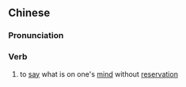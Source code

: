 ==Chinese==
{{zh-forms|s=倾吐}}

===Pronunciation===
{{zh-pron
|m=qīngtǔ
|c=king1 tou3
|mn=kheng-thò͘
|cat=v
}}

===Verb===
{{zh-verb}}

# to [[say]] what is on one's [[mind]] without [[reservation]]